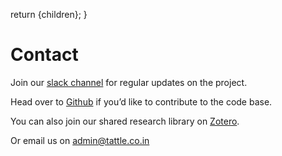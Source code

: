   return <DefaultLayoutNarrow>{children}</DefaultLayoutNarrow>;
}

# Contact

Join our [slack channel](https://join.slack.com/t/tattle-workspace/shared_invite/zt-da07n75v-kIw9Z5b~_gDKP~JsScP1Vg) for regular updates on the project.

Head over to [Github](https://github.com/tattle-made) if you’d like to contribute to the code base.

You can also join our shared research library on [Zotero](https://tarunima.typeform.com/to/Z2mUul).

Or email us on admin@tattle.co.in